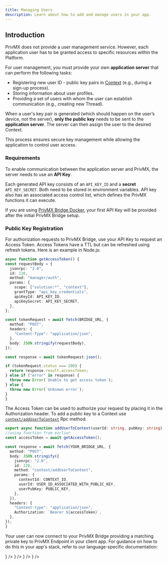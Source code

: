 ```yaml
---
title: Managing Users
description: Learn about how to add and manage users in your app.
---
```


## Introduction

PrivMX does not provide a user management service. However, each application user has to be granted access to specific resources within the Platform.

For user management, you must provide your own **application server** that can perform the following tasks:

- Registering new user ID - public key pairs in [Context](/docs/start/features#context) (e.g., during a sign-up process).
- Storing information about user profiles.
- Providing a set of users with whom the user can establish communication (e.g., creating new Thread).

When a user's key pair is generated (which should happen on the user’s device, not the server), **only the public key** needs to be sent to the **application server**.
The server can then assign the user to the desired Context.

This process ensures secure key management while allowing the application to control user access.

### Requirements

To enable communication between the application server and PrivMX, the server needs to use an **API Key**.

Each generated API key consists of an `API_KEY_ID` and a **secret** `API_KEY_SECRET`. Both need to be stored in environment variables.
API key also has an associated access control list, which defines the PrivMX functions it can execute.

If you are using [PrivMX Bridge Docker](https://github.com/simplito/privmx-bridge-docker),
your first API Key will be provided after the initial PrivMX Bridge setup.

### Public Key Registration

For authorization requests to PrivMX Bridge, use your API Key to request an Access Token.
Access Tokens have a TTL but can be refreshed using refresh tokens.
Here is an example in Node.js:



  ```ts title="TypeScript"
async function getAccessToken() {
  const requestBody = {
    jsonrpc: "2.0",
    id: 128,
    method: "manager/auth",
    params: {
      scope: ["solution:*", "context"],
      grantType: "api_key_credentials",
      apiKeyId: API_KEY_ID,
      apiKeySecret: API_KEY_SECRET,
    },
  };

  const tokenRequest = await fetch(BRIDGE_URL, {
    method: "POST",
    headers: {
      "Content-Type": "application/json",
    },
    body: JSON.stringify(requestBody),
  });

  const response = await tokenRequest.json();

  if (tokenRequest.status === 200) {
    return response.result.accessToken;
  } else if ("error" in response) {
    throw new Error(`Unable to get access token`);
  } else {
    throw new Error(`Unknown error`);
  }
}
```

The Access Token can be used to authorize your request by placing it in the Authorization header.
To add a public key to a Context use [`context/addUserToContext`](https://bridge.privmx.dev/#context-addusertocontext) Rpc method.



  ```ts title="TypeScript"
export async function addUserToContext(userId: string, pubKey: string) {
  //using function from earlier
  const accessToken = await getAccessToken();

  const response = await fetch(YOUR_BRIDGE_URL, {
    method: "POST",
    body: JSON.stringify({
      jsonrpc: "2.0",
      id: 128,
      method: "context/addUserToContext",
      params: {
        contextId: CONTEXT_ID,
        userId: USER_ID_ASSOCIATED_WITH_PUBLIC_KEY,
        userPubKey: PUBLIC_KEY,
      },
    }),
    headers: {
      "Content-type": "application/json",
      Authorization: `Bearer ${accessToken}`,
    },
  });
}
```

Your user can now connect to your PrivMX Bridge providing a matching private key to PrivMX Endpoint in your
client app.
For guidance on how to do this in your app's stack, refer to our language-specific documentation:

<Cards>
  <Card
    href={"../reference/endpoint/getting-started"}
    title={"C++"}
    icon={<Icon icon={"cpp"} />}
  />
  <Card
    href={"/docs/js/introduction"}
    title={"JavaScript"}
    icon={<Icon icon={"js"} />}
  />
  <Card
    href={"/docs/java/getting-started"}
    title={"Java/Kotlin"}
    icon={<Icon icon={"java"} />}
  />
  <Card
    href={"/docs/swift/getting-started"}
    title={"Swift"}
    icon={<Icon icon={"swift"} />}
  />
</Cards>

